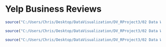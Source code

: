 Yelp Business Reviews
=====================

```r
source("C:/Users/Chris/Desktop/DataVisualization/DV_RProject3/02 Data Wrangling/TipTable.R", echo = TRUE)
```

```r
source("C:/Users/Chris/Desktop/DataVisualization/DV_RProject3/02 Data Wrangling/PopDenTable.R", echo = TRUE)
```

```r
source("C:/Users/Chris/Desktop/DataVisualization/DV_RProject3/02 Data Wrangling/DataWrangle.R", echo = TRUE)
```
